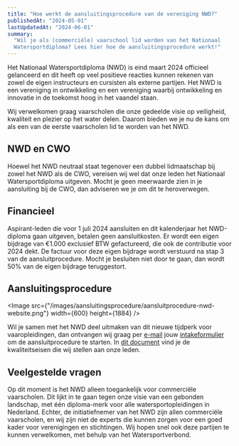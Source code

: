 ```yaml
---
title: "Hoe werkt de aansluitingsprocedure van de vereniging NWD?"
publishedAt: "2024-05-01"
lastUpdatedAt: "2024-06-01"
summary:
  "Wil je als (commerciële) vaarschool lid worden van het Nationaal
  Watersportdiploma? Lees hier hoe de aansluitingsprocedure werkt!"
---
```


Het Nationaal Watersportdiploma (NWD) is eind maart 2024 officieel gelanceerd en
dit heeft op veel positieve reacties kunnen rekenen van zowel de eigen
instructeurs en cursisten als externe partijen. Het NWD is een vereniging in
ontwikkeling en een vereniging waarbij ontwikkeling en innovatie in de toekomst
hoog in het vaandel staan.

Wij verwelkomen graag vaarscholen die onze gedeelde visie op veiligheid,
kwaliteit en plezier op het water delen. Daarom bieden we je nu de kans om als
een van de eerste vaarscholen lid te worden van het NWD.

## NWD en CWO

Hoewel het NWD neutraal staat tegenover een dubbel lidmaatschap bij zowel het
NWD als de CWO, vereisen wij wel dat onze leden het Nationaal Watersportdiploma
uitgeven. Mocht je geen meerwaarde zien in je aansluiting bij de CWO, dan
adviseren we je om dit te heroverwegen.

## Financieel

Aspirant-leden die voor 1 juli 2024 aansluiten en dit kalenderjaar het
NWD-diploma gaan uitgeven, betalen geen aansluitkosten. Er wordt een eigen
bijdrage van €1.000 exclusief BTW gefactureerd, die ook de contributie voor 2024
dekt. De factuur voor deze eigen bijdrage wordt verstuurd na stap 3 van de
aansluitprocedure. Mocht je besluiten niet door te gaan, dan wordt 50% van de
eigen bijdrage teruggestort.

## Aansluitingsprocedure

<Image
  src={"/images/aansluitingsprocedure/aansluitprocedure-nwd-website.png"}
  width={600}
  height={1884}
/>

Wil je samen met het NWD deel uitmaken van dit nieuwe tijdperk voor
vaaropleidingen, dan ontvangen wij graag per [e-mail](/contact) jouw
[intakeformulier](https://service.nwd.nl/storage/v1/object/public/assets/general/Intakeformulier%20NWD%20lidmaatschap%20.pdf)
om de aansluitprocedure te starten. In
[dit document](https://service.nwd.nl/storage/v1/object/public/assets/general/NWD%20vereisten%20bijlage%20template%202.pdf)
vind je de kwaliteitseisen die wij stellen aan onze leden.

## Veelgestelde vragen

<dl className="divide-y divide-gray-900/10 rounded-lg border border-gray-900/10">
  <Faq question="Kan ik als vereniging, stichting of scouting ook lid worden?">
    Op dit moment is het NWD alleen toegankelijk voor commerciële vaarscholen.
    Dit lijkt in te gaan tegen onze visie van een gebonden landschap, met één
    diploma-merk voor alle watersportopleidingen in Nederland. Echter, de
    initiatiefnemer van het NWD zijn allen commerciële vaarscholen, en wij zijn
    niet de experts die kunnen zorgen voor een goed kader voor verenigingen en
    stichtingen. Wij hopen snel ook deze partijen te kunnen verwelkomen, met
    behulp van het Watersportverbond.
  </Faq>
</dl>
